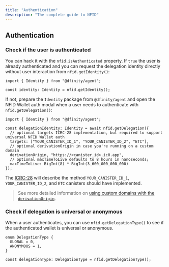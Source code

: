 ```yaml
---
title: "Authentication"
description: "The complete guide to NFID"
---
```


## Authentication

### Check if the user is authenticated
You can hack it with the `nfid.isAuthenticated` property. If `true` the user is already 
authenticated and you can request the delegation identity directly without user interaction 
from `nfid.getIdentity()`:

```tsx copy
import { Identity } from "@dfinity/agent";

const identity: Identity = nfid.getIdentity();
```

If not, prepare the `Identity` package from `@dfinity/agent` and open the NFID Wallet auth modal 
when a user needs to authenticate with `nfid.getDelegation()`:

```tsx copy
import { Identity } from "@dfinity/agent";

const delegationIdentity: Identity = await nfid.getDelegation({
  // optional targets ICRC-28 implementation, but required to support universal NFID Wallet auth
  targets: ["YOUR_CANISTER_ID_1", "YOUR_CANISTER_ID_2", "ETC"],
  // optional derivationOrigin in case you're running on a custom domain
  derivationOrigin, "https://<canister_id>.ic0.app",
  // optional maxTimeToLive defaults to 8 hours in nanoseconds;
  maxTimeToLive: BigInt(8) * BigInt(3_600_000_000_000)
});
```

The [ICRC-28](wallet/#icrc-28-implementation) will describe the method `YOUR_CANISTER_ID_1`, 
`YOUR_CANISTER_ID_2`, and `ETC` canisters should have implemented.

> See more detailed information on [using custom domains with the `derivationOrigin`](domain).

### Check if delegation is universal or anonymous

When a user authenticates, you can use `nfid.getDelegationType()` to see if the authenticated wallet is universal or anonymous.

```tsx copy
enum DelegationType {
  GLOBAL = 0,
  ANONYMOUS = 1,
}

const delegationType: DelegationType = nfid.getDelegationType();
```